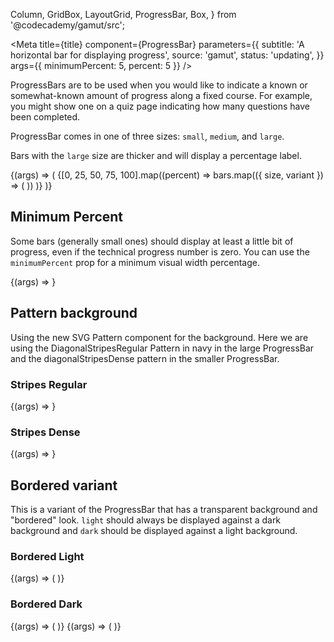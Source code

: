   Column,
  GridBox,
  LayoutGrid,
  ProgressBar,
  Box,
} from '@codecademy/gamut/src';


<Meta
  title={title}
  component={ProgressBar}
  parameters={{
    subtitle: 'A horizontal bar for displaying progress',
    source: 'gamut',
    status: 'updating',
  }}
  args={{ minimumPercent: 5, percent: 5 }}
/>

ProgressBars are to be used when you would like to indicate a known or
somewhat-known amount of progress along a fixed course. For example, you
might show one on a quiz page indicating how many questions have been
completed.

ProgressBar comes in one of three sizes: `small`, `medium`, and `large`.

Bars with the `large` size are thicker and will display a
percentage label.

<Canvas>
  <Story name="ProgressBar">
    {(args) => (
      <LayoutGrid columnGap="sm" rowGap="sm">
        {[0, 25, 50, 75, 100].map((percent) =>
          bars.map(({ size, variant }) => (
            <Column key={[percent, size, variant].join()} size={4}>
              <Box margin={2}>
                <ProgressBar size={size} percent={percent} variant={variant} />
              </Box>
            </Column>
          ))
        )}
      </LayoutGrid>
    )}
  </Story>
</Canvas>

<PropsTable story="ProgressBar" />

## Minimum Percent

Some bars (generally small ones) should display at least a little bit of
progress, even if the technical progress number is zero. You can use the
`minimumPercent` prop for a minimum visual width percentage.

<Canvas>
  <Story name="Minimum Percentage">{(args) => <ProgressBar {...args} />}</Story>
</Canvas>

## Pattern background

Using the new SVG Pattern component for the background. Here we are using the DiagonalStripesRegular Pattern in navy in the large ProgressBar and the diagonalStripesDense pattern in the smaller ProgressBar.

### Stripes Regular

<Canvas column={2}>
  <Story
    name="Stripe - Regular"
    args={{
      pattern: 'diagonalStripesRegular',
      size: 'large',
      percent: 50,
      variant: 'yellow',
    }}
  >
    {(args) => <ProgressBar {...args} />}
  </Story>
</Canvas>

### Stripes Dense

<Canvas>
  <Story
    name="Stripe - Dense"
    args={{
      size: 'medium',
      pattern: 'diagonalStripesDense',
      percent: 33,
      variant: 'blue',
    }}
  >
    {(args) => <ProgressBar {...args} />}
  </Story>
</Canvas>

## Bordered variant

This is a variant of the ProgressBar that has a transparent background and "bordered" look. `light` should always be displayed against a dark background and `dark` should be displayed against a light background.

### Bordered Light

<Canvas column={2}>
  <Story
    name="Dark"
    args={{
      percent: 50,
      variant: 'dark',
      bordered: true,
    }}
  >
    {(args) => (
      <GridBox alignContent="center" height="8rem" bg="navy" p={32}>
        <ProgressBar {...args} />
      </GridBox>
    )}
  </Story>
</Canvas>

### Bordered Dark

<Canvas column={2}>
  <Story
    name="Bordered - Light"
    args={{
      percent: 42,
      variant: 'light',
      medium: 'large',
      bordered: true,
    }}
  >
    {(args) => (
      <GridBox
        alignContent="center"
        height="8rem"
        bg="palePink"
        border={1}
        p={32}
      >
        <ProgressBar {...args} />
      </GridBox>
    )}
  </Story>
</Canvas>

<Canvas column={2}>
  <Story
    name="Bordered - Light - Large"
    args={{
      pattern: 'diagonalStripesDense',
      percent: 71,
      variant: 'dark',
      size: 'large',
      bordered: true,
    }}
  >
    {(args) => (
      <GridBox alignContent="center" height="8rem" bg="navy" border={1} p={32}>
        <ProgressBar {...args} />
      </GridBox>
    )}
  </Story>
</Canvas>
